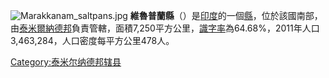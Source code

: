 [[Image:Marakkanam_saltpans.jpg|right]]
'''維魯普蘭縣'''（{{lang-hi|विलुप्पुरम|Viluppuram}}）是[[印度|印度]]的一個[[縣|縣]]，位於該國南部，由[[泰米爾納德邦|泰米爾納德邦]]負責管轄，面積7,250平方公里，[[識字率|識字率]]為64.68%，2011年人口3,463,284，人口密度每平方公里478人。

{{泰米尔纳德邦行政区划小作品}}
[[Category:泰米尔纳德邦辖县|Category:泰米尔纳德邦辖县]]